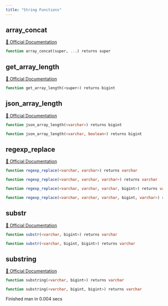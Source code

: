 ```yaml
---
title: "String Functions"
---
```


## array_concat
[🔗 Official Documentation](#)

```sql
function array_concat(super, ...) returns super
```


## get_array_length
[🔗 Official Documentation](#)

```sql
function get_array_length(<super>) returns bigint
```


## json_array_length
[🔗 Official Documentation](#)

```sql
function json_array_length(<varchar>) returns bigint
```


```sql
function json_array_length(<varchar, boolean>) returns bigint
```


## regexp_replace
[🔗 Official Documentation](#)

```sql
function regexp_replace(<varchar, varchar>) returns varchar
```


```sql
function regexp_replace(<varchar, varchar, varchar>) returns varchar
```


```sql
function regexp_replace(<varchar, varchar, varchar, bigint>) returns varchar
```


```sql
function regexp_replace(<varchar, varchar, varchar, bigint, varchar>) returns varchar
```


## substr
[🔗 Official Documentation](#)

```sql
function substr(<varchar, bigint>) returns varchar
```


```sql
function substr(<varchar, bigint, bigint>) returns varchar
```


## substring
[🔗 Official Documentation](#)

```sql
function substring(<varchar, bigint>) returns varchar
```


```sql
function substring(<varchar, bigint, bigint>) returns varchar
```


   Finished man in 0.004 secs

